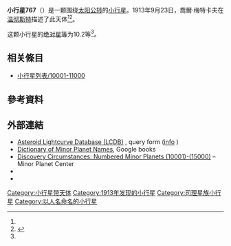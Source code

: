{{Infobox planet
 | minorplanet     = yes
 | name            = 767 Bondia
 | background      = #D6D6D6
 | image = 
 | image_size      = 
 | caption         =
 | discovery_ref   =  <ref name="MPC-object" />
 | discoverer      = [[喬爾·梅特卡夫|喬爾·梅特卡夫]]
 | discovery_site  = [[温彻斯特|温彻斯特]]
 | discovered      = 1913年9月23日
 | mpc_name        = 767 Bondia
 | alt_names       = 767 Bondia
 | pronounced      = 
 | named_after     = <ref name="MPC-object" />
 | mp_category     = [[主帶小行星|主帶小行星]] <ref name="MPC-object" /><ref name="jpldata" />
 | orbit_ref       = <ref name="a">[http://ssd.jpl.nasa.gov/sbdb.cgi?sstr=767 767] {{Wayback|url=http://ssd.jpl.nasa.gov/sbdb.cgi?sstr=767 |date=20210815150124 }}，小行星數據庫瀏覽器（JPL Small-Body Database Browser）－[[美国国家航空航天局|美国国家航空航天局]]喷气推进实验室</ref>
 | epoch           = 2018-03-23.0（[[儒略日|JD]] 2458200.5）
 | uncertainty     = 0
 | observation_arc = 
 | aphelion = {{convert|3.688|AU|km|3|abbr=on|lk=out}}
 | perihelion      = {{convert|2.5544372|AU|km|3|abbr=on}}
 | semimajor       = 3.1212536
 | eccentricity    = 0.1815990
 | period          = 5.51[[儒略年|yr]]
 | mean_anomaly    = 354.21622[[度|°]]
 | mean_motion     = {{Deg2DMS|0.17873530|sup=ms}} / day
 | inclination     = 2.41207
 | asc_node        = 79.32740°
 | arg_peri        = 269.08925
 | mean_diameter   = 
 | rotation        = 
 | albedo          =
 | spectral_type   =
 | abs_magnitude   = 10.2<ref name="jpldata" />
}}
'''小行星767'''（{{lang-en|767 Bondia}}）是一颗围绕[[太阳|太阳]][[公转|公转]]的[[小行星|小行星]]。1913年9月23日，喬爾·梅特卡夫在[[温彻斯特|温彻斯特]]描述了此天体<ref name="a" /><ref>{{cite news|title=小行星列表|url=http://cfa-www.harvard.edu/iau/lists/NumberedMPs.txt|accessdate=2018-10-19|newspaper=哈佛大学|archive-date=2008-05-17|archive-url=https://web.archive.org/web/20080517010638/http://cfa-www.harvard.edu/iau/lists/NumberedMPs.txt|dead-url=no}}</ref>。

这颗小行星的[[绝对星等|绝对星等]]为10.2等<ref name="a" />。

== 相关條目 ==
*[[小行星列表/10001-11000|小行星列表/10001-11000]]

== 參考資料 ==
{{reflist|refs=

<ref name="jpldata">{{cite web
  |type       = 2018-01-26 last obs.
  |title      = JPL Small-Body Database Browser:767 Bondia-767 Bondia
  |url        = https://ssd.jpl.nasa.gov/sbdb.cgi?sstr=767
  |publisher  = [[Jet_Propulsion_Laboratory|Jet Propulsion Laboratory]]
  |accessdate = 28 March 2018}}</ref>

<ref name="MPC-object">{{cite web
  |title      = 767 Bondia
  |work      = Minor Planet Center
  |url      = https://www.minorplanetcenter.net/db_search/show_object?object_id=767
  |accessdate      = 28 March 2018
  |archive-date      = 2016-03-04
  |archive-url      = https://web.archive.org/web/20160304132747/http://minorplanetcenter.net/db_search/show_object?object_id=767
  |dead-url      = no
  }}</ref>

}}

==  外部連結 ==
* [http://www.minorplanet.info/PHP/lcdbsummaryquery.php Asteroid Lightcurve Database (LCDB)] {{Wayback|url=http://www.minorplanet.info/PHP/lcdbsummaryquery.php |date=20171210173955 }}, query form ([http://www.minorplanet.info/lightcurvedatabase.html info] {{Wayback|url=http://www.minorplanet.info/lightcurvedatabase.html |date=20171216050541 }})
* [https://books.google.com/books?id=aeAg1X7afOoC&pg Dictionary of Minor Planet Names], Google books
* [http://www.minorplanetcenter.net/iau/lists/NumberedMPs010001.html Discovery Circumstances: Numbered Minor Planets (10001)-(15000)] {{Wayback|url=http://www.minorplanetcenter.net/iau/lists/NumberedMPs010001.html |date=20180612162317 }} – Minor Planet Center
* {{AstDys|767}}
* {{JPL small body}}

{{Minor Planet Number|[[小行星766|小行星766]]|[[小行星768|小行星768]]}}
{{小天体}}

[[Category:小行星带天体|Category:小行星带天体]]
[[Category:1913年发现的小行星|Category:1913年发现的小行星]]
[[Category:司理星族小行星|Category:司理星族小行星]]
[[Category:以人名命名的小行星|Category:以人名命名的小行星]]


{{beltasteroid-stub}}